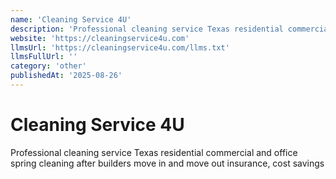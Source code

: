 ```yaml
---
name: 'Cleaning Service 4U'
description: 'Professional cleaning service Texas residential commercial and office spring cleaning after builders move in and move out insurance, cost savings'
website: 'https://cleaningservice4u.com'
llmsUrl: 'https://cleaningservice4u.com/llms.txt'
llmsFullUrl: ''
category: 'other'
publishedAt: '2025-08-26'
---
```


# Cleaning Service 4U

Professional cleaning service Texas residential commercial and office spring cleaning after builders move in and move out insurance, cost savings
